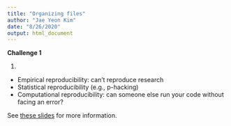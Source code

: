 ```yaml
---
title: "Organizing files"
author: "Jae Yeon Kim"
date: "8/26/2020"
output: html_document
---
```


**Challenge 1**

1. 

- Empirical reproducibility: can't reproduce research 
- Statistical reproducibility (e.g., p-hacking)
- Computational reproducibility: can someone else run your code without facing an error?

See [these slides](http://web.stanford.edu/~vcs/talks/Utah2018-STODDEN.pdf) for more information.